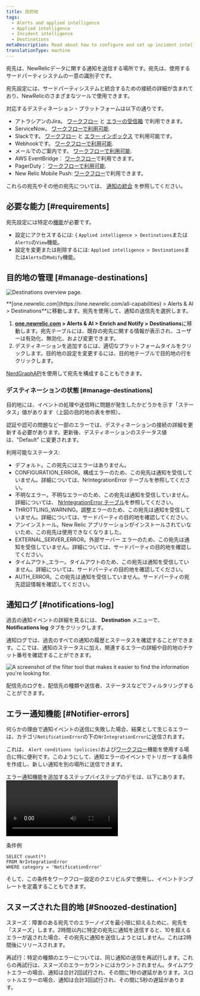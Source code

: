 ```yaml
---
title: 目的地
tags:
  - Alerts and applied intelligence
  - Applied intelligence
  - Incident intelligence
  - Destinations
metaDescription: Read about how to configure and set up incident intelligence destinations.
translationType: machine
---
```




宛先は、NewRelicデータに関する通知を送信する場所です。宛先は、使用するサードパーティシステムの一意の識別子です。

宛先設定には、サードパーティシステムと統合するための接続の詳細が含まれており、NewRelicのさまざまなツールで使用できます。

対応するデスティネーション・プラットフォームは以下の通りです。

* アトラシアンのJira。 [ワークフロー](/docs/alerts-applied-intelligence/applied-intelligence/incident-workflows/incident-workflows/) と [エラーの受信箱](/docs/errors-inbox/) で利用できます。
* ServiceNow。 [ワークフローで利用可能](/docs/alerts-applied-intelligence/applied-intelligence/incident-workflows/incident-workflows/).
* Slackです。 [ワークフロー](/docs/alerts-applied-intelligence/applied-intelligence/incident-workflows/incident-workflows/) と [エラー インボックス](/docs/errors-inbox/) で利用可能です。
* Webhookです。 [ワークフローで利用可能](/docs/alerts-applied-intelligence/applied-intelligence/incident-workflows/incident-workflows/).
* メールでのご案内です。 [ワークフローで利用可能](/docs/alerts-applied-intelligence/applied-intelligence/incident-workflows/incident-workflows/).
* AWS EventBridge： [ワークフロー](/docs/alerts-applied-intelligence/applied-intelligence/incident-workflows/incident-workflows/)で利用できます。
* PagerDuty： [ワークフローで利用可能](/docs/alerts-applied-intelligence/applied-intelligence/incident-workflows/incident-workflows/).
* New Relic Mobile Push: [ワークフロー](/docs/alerts-applied-intelligence/applied-intelligence/incident-workflows/incident-workflows/)で利用できます。

これらの宛先やその他の宛先については、 [通知の統合](/docs/alerts-applied-intelligence/notifications/notification-integrations) を参照してください。

## 必要な能力 [#requirements]

宛先設定には特定の[機能](/docs/accounts/accounts-billing/new-relic-one-user-management/user-capabilities)が必要です。

* 設定にアクセスするには: &#x7B; `Applied intelligence > Destinations`または`Alerts`の`View`機能。
* 設定を変更または削除するには: `Applied intelligence > Destinations`または`Alerts`の`Modify`機能。

## 目的地の管理 [#manage-destinations]

<img
  title="Destinations overview page"
  alt="Destinations overview page."
  src={accountsDestinationsOverview}
/>

<figcaption>
  **[one.newrelic.com](https://one.newrelic.com/all-capabilities) > Alerts & AI > Destinations**に移動します。宛先を使用して、通知の送信先を選択します。
</figcaption>

1. **[one.newrelic.com](https://one.newrelic.com/all-capabilities) > Alerts & AI > Enrich and Notify > Destinations**に移動します。宛先テーブルには、既存の宛先に関する情報が表示され、ユーザーは有効化、無効化、および変更できます。
2. デスティネーションを追加するには、適切なプラットフォームタイルをクリックします。目的地の設定を変更するには、目的地テーブルで目的地の行をクリックします。

[NerdGraphAPI](/docs/apis/nerdgraph/examples/nerdgraph-api-notifications-destinations)を使用して宛先を構成することもできます。

### デスティネーションの状態 [#manage-destinations]

目的地には、イベントの処理や送信時に問題が発生したかどうかを示す「ステータス」値があります（上図の目的地の表を参照）。

認証や認可の問題など一部のエラーでは、デスティネーションの接続の詳細を更新する必要があります。更新後、デスティネーションのステータス値は、"Default" に変更されます。

利用可能なステータス:

* デフォルト。この宛先にはエラーはありません。
* CONFIGURATION_ERROR。構成エラーのため、この宛先は通知を受信していません。詳細については、NrIntegrationError テーブルを参照してください。
* 不明なエラー。不明なエラーのため、この宛先は通知を受信していません。詳細については、 [NrIntegrationError テーブル](/docs/data-apis/ingest-apis/metric-api/troubleshoot-nrintegrationerror-events/#error-details)を参照してください。
* THROTTLING_WARNING。調整エラーのため、この宛先は通知を受信していません。詳細については、サードパーティの目的地を確認してください。
* アンインストール。New Relic アプリケーションがインストールされていないため、この宛先は使用できなくなりました。
* EXTERNAL_SERVER_ERROR。外部サーバー エラーのため、この宛先は通知を受信していません。詳細については、サードパーティの目的地を確認してください。
* タイムアウト\_エラー。タイムアウトのため、この宛先は通知を受信していません。詳細については、サードパーティの目的地を確認してください。
* AUTH_ERROR。この宛先は通知を受信していません。サードパーティの宛先認証情報を確認してください。

## 通知ログ [#notifications-log]

過去の通知イベントの詳細を見るには、 **Destination** メニューで、 **Notifications log** タブをクリックします。

通知ログでは、過去のすべての通知の履歴とステータスを確認することができます。ここでは、通知のステータスに加え、関連するエラーの詳細や目的地のチケット番号を確認することができます。

<img
  title="The filter tool that makes it easier to find the information you're looking for."
  alt="A screenshot of the filter tool that makes it easier to find the information you're looking for."
  src={accountsFilterDestinations}
/>

<figcaption>
  配信先のログを、配信先の種類や送信者、ステータスなどでフィルタリングすることができます。
</figcaption>

## エラー通知機能 [#Notifier-errors]

何らかの理由で通知イベントの送信に失敗した場合、結果として生じるエラーは、カテゴリ`NotificationError`の下の`NrIntegrationError`に送信されます。

これは、 `Alert conditions (policies)`および[ワークフロー](/docs/alerts-applied-intelligence/applied-intelligence/incident-workflows/incident-workflows/)機能を使用する場合に特に便利です。このようにして、通知エラーのイベントでトリガーする条件を作成し、新しい通知を別の場所に送信できます。

エラー通知機能を追加するステップバイステップのデモは、以下にあります。<Video type="wistia" id="b89ctyjolq"/>

条件例

```
SELECT count(*)
FROM NrIntegrationError
WHERE category = 'NotificationError'
```

そして、この条件をワークフロー設定のクエリビルダで使用し、イベントテンプレートを定義することもできます。

## スヌーズされた目的地 [#Snoozed-destination]

スヌーズ：障害のある宛先でのエラーノイズを最小限に抑えるために、宛先を「スヌーズ」します。2時間以内に特定の宛先に通知を送信すると、10を超えるエラーが返された場合、その宛先に通知を送信しようとはしません。これは2時間後にリリースされます。

再試行：特定の種類のエラーについては、同じ通知の送信を再試行します。これらの再試行は、スヌーズのエラーカウントにはカウントされません。タイムアウトエラーの場合、通知は合計2回試行され、その間に1秒の遅延があります。スロットルエラーの場合、通知は合計3回試行され、その間に5秒の遅延があります。
